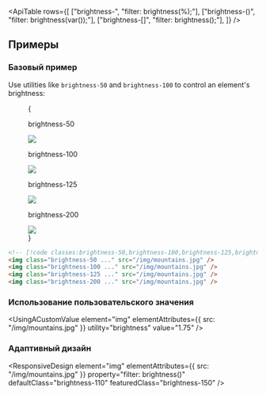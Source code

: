 

<ApiTable
  rows={[
    ["brightness-<number>", "filter: brightness(<number>%);"],
    ["brightness-(<custom-property>)", "filter: brightness(var(<custom-property>));"],
    ["brightness-[<value>]", "filter: brightness(<value>);"],
  ]}
/>

## Примеры

### Базовый пример

Use utilities like `brightness-50` and `brightness-100` to control an element's brightness:

<Figure>
  {
    <Example padding={false}>
      <div className="flex scroll-p-8 justify-start overflow-scroll sm:block sm:overflow-visible">
        <div className="flex shrink-0 items-center justify-around gap-6 p-8 font-mono font-bold sm:gap-4">
          <div className="flex shrink-0 flex-col items-center">
            <p className="mb-3 text-center font-mono text-xs font-medium text-gray-500 dark:text-gray-400">
              brightness-50
            </p>
            <div className="relative brightness-50">
              <img
                className="size-24 rounded-lg object-cover"
                src="https://images.unsplash.com/photo-1554629947-334ff61d85dc?ixid=MnwxMjA3fDB8MHxwaG90by1wYWdlfHx8fGVufDB8fHx8&ixlib=rb-1.2.1&auto=format&fit=crop&w=1000&h=1000&q=90"
              />
              <div className="absolute inset-0 rounded-lg ring-1 ring-black/10 ring-inset"></div>
            </div>
          </div>
          <div className="flex shrink-0 flex-col items-center">
            <p className="mb-3 text-center font-mono text-xs font-medium text-gray-500 dark:text-gray-400">
              brightness-100
            </p>
            <div className="relative brightness-100">
              <img
                className="size-24 rounded-lg object-cover"
                src="https://images.unsplash.com/photo-1554629947-334ff61d85dc?ixid=MnwxMjA3fDB8MHxwaG90by1wYWdlfHx8fGVufDB8fHx8&ixlib=rb-1.2.1&auto=format&fit=crop&w=1000&h=1000&q=90"
              />
              <div className="absolute inset-0 rounded-lg ring-1 ring-black/10 ring-inset"></div>
            </div>
          </div>
          <div className="flex shrink-0 flex-col items-center">
            <p className="mb-3 text-center font-mono text-xs font-medium text-gray-500 dark:text-gray-400">
              brightness-125
            </p>
            <div className="relative brightness-125">
              <img
                className="size-24 rounded-lg object-cover"
                src="https://images.unsplash.com/photo-1554629947-334ff61d85dc?ixid=MnwxMjA3fDB8MHxwaG90by1wYWdlfHx8fGVufDB8fHx8&ixlib=rb-1.2.1&auto=format&fit=crop&w=1000&h=1000&q=90"
              />
              <div className="absolute inset-0 rounded-lg ring-1 ring-black/10 ring-inset"></div>
            </div>
          </div>
          <div className="flex shrink-0 flex-col items-center">
            <p className="mb-3 text-center font-mono text-xs font-medium text-gray-500 dark:text-gray-400">
              brightness-200
            </p>
            <div className="relative brightness-200">
              <img
                className="size-24 rounded-lg object-cover"
                src="https://images.unsplash.com/photo-1554629947-334ff61d85dc?ixid=MnwxMjA3fDB8MHxwaG90by1wYWdlfHx8fGVufDB8fHx8&ixlib=rb-1.2.1&auto=format&fit=crop&w=1000&h=1000&q=90"
              />
              <div className="absolute inset-0 rounded-lg ring-1 ring-black/10 ring-inset"></div>
            </div>
          </div>
        </div>
      </div>
    </Example>
  }
</Figure>

```html
<!-- [!code classes:brightness-50,brightness-100,brightness-125,brightness-200] -->
<img class="brightness-50 ..." src="/img/mountains.jpg" />
<img class="brightness-100 ..." src="/img/mountains.jpg" />
<img class="brightness-125 ..." src="/img/mountains.jpg" />
<img class="brightness-200 ..." src="/img/mountains.jpg" />
```

### Использование пользовательского значения

<UsingACustomValue element="img" elementAttributes={{ src: "/img/mountains.jpg" }} utility="brightness" value="1.75" />

### Адаптивный дизайн

<ResponsiveDesign
  element="img"
  elementAttributes={{ src: "/img/mountains.jpg" }}
  property="filter: brightness()"
  defaultClass="brightness-110"
  featuredClass="brightness-150"
/>
